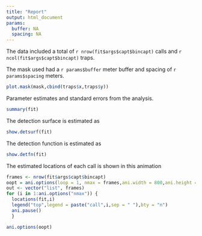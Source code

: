 ```yaml
---
title: "Report"
output: html_document
params:
  buffer: NA
  spacing: NA
---
```


The data included a total of `r nrow(fit$args$capt$bincapt)` calls and `r ncol(fit$args$capt$bincapt)` traps.

The mask used had a `r params$buffer` meter buffer and spacing of `r params$spacing` meters.

```r
plot.mask(mask,cbind(traps$x,traps$y))
```


Parameter estimates and standard errors from the analysis. 
```r
summary(fit)
```

The detection surface is estimated as

```r
show.detsurf(fit)
```

The detection function is estimated as 

```r
show.detfn(fit)
```

The estimated locations of each call is shown in this animation

```r
frames <- nrow(fit$args$capt$bincapt)
oopt = ani.options(loop = 1, nmax = frames,ani.width = 800,ani.height = 800)
out <- vector("list", frames)
for (i in 1:ani.options("nmax")) {
  locations(fit,i)
  legend("top",legend = paste("call",i,sep = " "),bty = "n")
  ani.pause()
  }

ani.options(oopt)

```